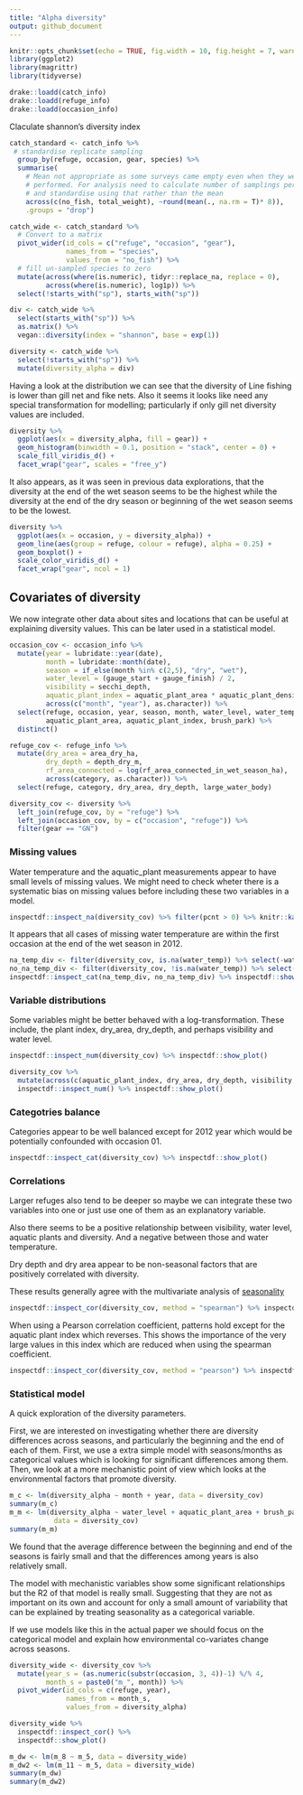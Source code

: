 ```yaml
---
title: "Alpha diversity"
output: github_document
---
```


```r
knitr::opts_chunk$set(echo = TRUE, fig.width = 10, fig.height = 7, warning = F)
library(ggplot2)
library(magrittr)
library(tidyverse)
```

```r
drake::loadd(catch_info)
drake::loadd(refuge_info)
drake::loadd(occasion_info)
```

Claculate shannon's diversity index

```r
catch_standard <- catch_info %>%
 # standardise replicate sampling
  group_by(refuge, occasion, gear, species) %>%
  summarise(
    # Mean not appropriate as some surveys came empty even when they were
    # performed. For analysis need to calculate number of samplings performed
    # and standardise using that rather than the mean
    across(c(no_fish, total_weight), ~round(mean(., na.rm = T)* 8)), 
    .groups = "drop")

catch_wide <- catch_standard %>%
  # Convert to a matrix
  pivot_wider(id_cols = c("refuge", "occasion", "gear"), 
              names_from = "species", 
              values_from = "no_fish") %>%
  # fill un-sampled species to zero
  mutate(across(where(is.numeric), tidyr::replace_na, replace = 0),
         across(where(is.numeric), log1p)) %>%
  select(!starts_with("sp"), starts_with("sp")) 

div <- catch_wide %>%
  select(starts_with("sp")) %>%
  as.matrix() %>% 
  vegan::diversity(index = "shannon", base = exp(1))

diversity <- catch_wide %>%
  select(!starts_with("sp")) %>%
  mutate(diversity_alpha = div) 
```

Having a look at the distribution we can see that the diversity of Line fishing is lower than gill net and fike nets. 
Also it seems it looks like need any special transformation for modelling; particularly if only gill net diversity values are included. 

```r
diversity %>%
  ggplot(aes(x = diversity_alpha, fill = gear)) +
  geom_histogram(binwidth = 0.1, position = "stack", center = 0) +
  scale_fill_viridis_d() +
  facet_wrap("gear", scales = "free_y")
```

It also appears, as it was seen in previous data explorations, that the diversity at the end of the wet season seems to be the highest while the diversity at the end of the dry season or beginning of the wet season seems to be the lowest. 

```r
diversity %>%
  ggplot(aes(x = occasion, y = diversity_alpha)) +
  geom_line(aes(group = refuge, colour = refuge), alpha = 0.25) +
  geom_boxplot() +
  scale_color_viridis_d() +
  facet_wrap("gear", ncol = 1)
```

## Covariates of diversity

We now integrate other data about sites and locations that can be useful at explaining diversity values. 
This can be later used in a statistical model. 

```r
occasion_cov <- occasion_info %>%
  mutate(year = lubridate::year(date),
         month = lubridate::month(date), 
         season = if_else(month %in% c(2,5), "dry", "wet"), 
         water_level = (gauge_start + gauge_finish) / 2, 
         visibility = secchi_depth, 
         aquatic_plant_index = aquatic_plant_area * aquatic_plant_density, 
         across(c("month", "year"), as.character)) %>%
  select(refuge, occasion, year, season, month, water_level, water_temp, visibility,
         aquatic_plant_area, aquatic_plant_index, brush_park) %>%
  distinct()

refuge_cov <- refuge_info %>%
  mutate(dry_area = area_dry_ha, 
         dry_depth = depth_dry_m, 
         rf_area_connected = log(rf_area_connected_in_wet_season_ha), 
         across(category, as.character)) %>%
  select(refuge, category, dry_area, dry_depth, large_water_body)

diversity_cov <- diversity %>%
  left_join(refuge_cov, by = "refuge") %>%
  left_join(occasion_cov, by = c("occasion", "refuge")) %>%
  filter(gear == "GN")
```

### Missing values

Water temperature and the aquatic_plant measurements appear to have small levels of missing values. 
We might need to check wheter there is a systematic bias on missing values before including these two variables in a model. 

```r
inspectdf::inspect_na(diversity_cov) %>% filter(pcnt > 0) %>% knitr::kable()
```

It appears that all cases of missing water temperature are within the first occasion at the end of the wet season in 2012. 

```r
na_temp_div <- filter(diversity_cov, is.na(water_temp)) %>% select(-water_temp, -gear)
no_na_temp_div <- filter(diversity_cov, !is.na(water_temp)) %>% select(-water_temp, -gear)
inspectdf::inspect_cat(na_temp_div, no_na_temp_div) %>% inspectdf::show_plot()
```

### Variable distributions

Some variables might be better behaved with a log-transformation. These include, the plant index, dry_area, dry_depth, and perhaps visibility and water level. 

```r
inspectdf::inspect_num(diversity_cov) %>% inspectdf::show_plot()
```

```r
diversity_cov %>%
  mutate(across(c(aquatic_plant_index, dry_area, dry_depth, visibility, water_level), log1p)) %>%
  inspectdf::inspect_num() %>% inspectdf::show_plot()
```

### Categotries balance

Categories appear to be well balanced except for 2012 year which would be potentially confounded with occasion 01. 

```r
inspectdf::inspect_cat(diversity_cov) %>% inspectdf::show_plot()
```

### Correlations

Larger refuges also tend to be deeper so maybe we can integrate these two variables into one or just use one of them as an explanatory variable. 

Also there seems to be a positive relationship between visibility, water level, aquatic plants and diversity. And a negative between those and water temperature. 

Dry depth and dry area appear to be non-seasonal factors that are positively correlated with diversity. 

These results generally agree with the multivariate analysis of [seasonality]("seasonality.md")

```r
inspectdf::inspect_cor(diversity_cov, method = "spearman") %>% inspectdf::show_plot()
```

When using a Pearson correlation coefficient, patterns hold except for the aquatic plant index which reverses. This shows the importance of the very large values in this index which are reduced when using the spearman coefficient. 

```r
inspectdf::inspect_cor(diversity_cov, method = "pearson") %>% inspectdf::show_plot()
```

### Statistical model

A quick exploration of the diversity parameters. 

First, we are interested on investigating whether there are diversity differences across seasons, and particularly the beginning and the end of each of them. 
First, we use a extra simple model with seasons/months as categorical values which is looking for significant differences among them.
Then, we look at a more mechanistic point of view which looks at the environmental factors that promote diversity.

```r
m_c <- lm(diversity_alpha ~ month + year, data = diversity_cov)
summary(m_c)
m_m <- lm(diversity_alpha ~ water_level + aquatic_plant_area + brush_park + water_temp, 
           data = diversity_cov)
summary(m_m)
```

We found that the average difference between the beginning and end of the seasons is fairly small and that the differences among years is also relatively small. 

The model with mechanistic variables show some significant relationships but the R2 of that model is really small. Suggesting that they are not as important on its own and account for only a small amount of variability that can be explained by treating seasonality as a categorical variable. 

If we use models like this in the actual paper we should focus on the categorical model and explain how environmental co-variates change across seasons. 


```r
diversity_wide <- diversity_cov %>%
  mutate(year_s = (as.numeric(substr(occasion, 3, 4))-1) %/% 4, 
         month_s = paste0("m_", month)) %>% 
  pivot_wider(id_cols = c(refuge, year), 
              names_from = month_s, 
              values_from = diversity_alpha) 

diversity_wide %>%
  inspectdf::inspect_cor() %>%
  inspectdf::show_plot()

m_dw <- lm(m_8 ~ m_5, data = diversity_wide)
m_dw2 <- lm(m_11 ~ m_5, data = diversity_wide)
summary(m_dw)
summary(m_dw2)
```

